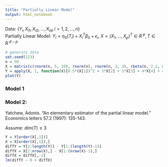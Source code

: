 ```yaml
---
title: "Partially Linear Model"
output: html_notebook
---
```


Data: $\{Y_i, X_{i1}, X_{i2}, \dots, X_{id}, i=1,2,\dots,n\}$  
Partially Linear Model: $Y_i = \eta_0(T_i) + X_i^T\beta_0+\epsilon_i$, $X=(X_1,\dots,X_p)^T \in R^{\ p}, T\in R^{\ d-p}$

```r
# generate data
set.seed(123)
n = 50
X = matrix(c(rnorm(n, 5, 10), rnorm(n), rnorm(n, 3, 3), rbeta(n, 2.2, 0.6), rgamma(n, 1.6), runif(n, 0, 20)), nrow=n)
Y = apply(X, 1, function(X){0.5*(X[1])^2 + 3*X[2] + 3*X[3] + 4*X[4] + 4*X[5] + 4*X[6] })
plot(Y)
```

### Model 1


### Model 2:  

Yatchew, Adonis. "An elementary estimator of the partial linear model." Economics letters 57.2 (1997): 135-143.   

Assume: $dim(T) \le 3$    

```r
Y = Y[order(X[,1])]
X = X[order(X[,1]),]
diffY = Y[2:length(Y)] - Y[1:(length(Y)-1)]
diffX = X[2:nrow(X),] - X[1:(nrow(X)-1),]
diffX = diffX[,-1]
lm(diffY ~ 0 + diffX)
```